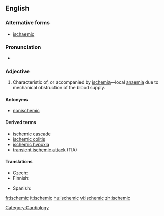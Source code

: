 ==English==

===Alternative forms===
* {{qualifier|UK}} [[ischaemic]]

===Pronunciation===
*{{rhymes|iːmɪk}}

===Adjective===
{{en-adj}}

# {{context|pathology}} Characteristic of, or accompanied by [[ischemia]]—local [[anaemia]] due to mechanical obstruction of the blood supply.

====Antonyms====
* [[nonischemic]]

====Derived terms====
* [[ischemic cascade]]
* [[ischemic colitis]]
* [[ischemic hypoxia]]
* [[transient ischemic attack]] (TIA)

====Translations====
{{trans-top|characteristic of, or accompanied by ischemia}}
* Czech: {{t-|cs|ischemický|m}}
* Finnish: {{t-|fi|iskeeminen}}
{{trans-mid}}
* Spanish: {{t+|es|isquémico}}
{{trans-bottom}}

[[Category:Cardiology]]

[[fr:ischemic]]
[[it:ischemic]]
[[hu:ischemic]]
[[vi:ischemic]]
[[zh:ischemic]]